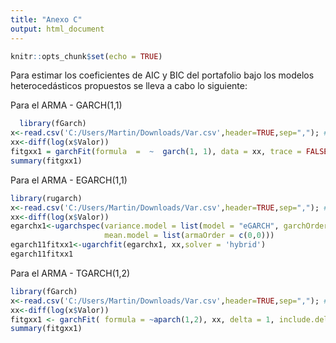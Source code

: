 ---
title: "Anexo C"
output: html_document
---

```{r setup, include=FALSE}
knitr::opts_chunk$set(echo = TRUE)
```

Para estimar los coeficientes de AIC y BIC del portafolio bajo los modelos heterocedásticos propuestos se lleva a cabo lo siguiente:


Para el ARMA - GARCH(1,1)
```{r}
  
  library(fGarch)
x<-read.csv('C:/Users/Martin/Downloads/Var.csv',header=TRUE,sep=","); #Precios del portafolio, es necesario actualizar la ruta para que tome el archivo de Var.csv
xx<-diff(log(x$Valor))
fitgxx1 = garchFit(formula  =  ~  garch(1, 1), data = xx, trace = FALSE)  #Se ajusta GARCH11 del portafolio
summary(fitgxx1)
```

Para el ARMA - EGARCH(1,1)
```{r}
library(rugarch)
x<-read.csv('C:/Users/Martin/Downloads/Var.csv',header=TRUE,sep=","); #Precios del portafolio, es necesario actualizar la ruta para que tome el archivo de Var.csv
xx<-diff(log(x$Valor))
egarchx1<-ugarchspec(variance.model = list(model = "eGARCH", garchOrder = c(1,1)),
                     mean.model = list(armaOrder = c(0,0)))
egarch11fitxx1<-ugarchfit(egarchx1, xx,solver = 'hybrid')
egarch11fitxx1
```

Para el ARMA - TGARCH(1,2)
```{r}
library(fGarch)
x<-read.csv('C:/Users/Martin/Downloads/Var.csv',header=TRUE,sep=","); #Precios del portafolio, es necesario actualizar la ruta para que tome el archivo de Var.csv
xx<-diff(log(x$Valor))
fitgxx1 <- garchFit( formula = ~aparch(1,2), xx, delta = 1, include.delta = FALSE)  #Se ajusta TGARCH21 del portafolio
summary(fitgxx1)

```
